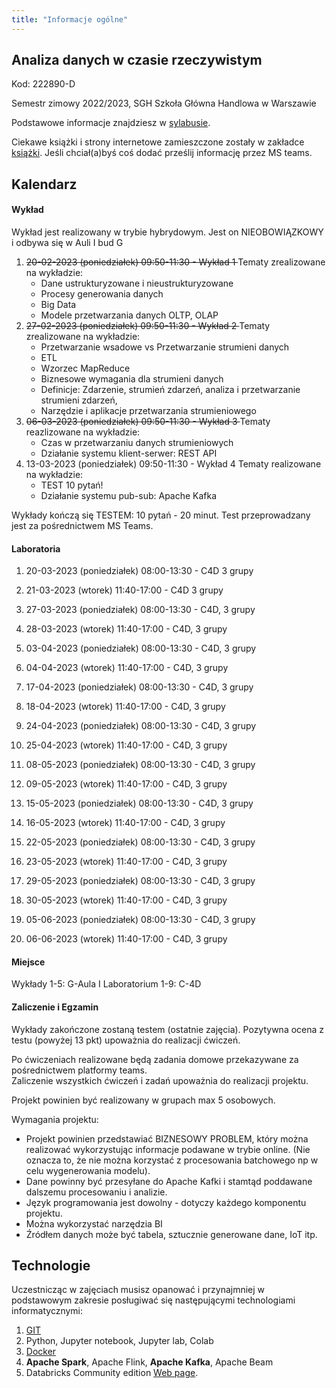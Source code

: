 ```yaml
---
title: "Informacje ogólne"
---
```


## Analiza danych w czasie rzeczywistym

Kod: 222890-D

Semestr zimowy 2022/2023,
SGH Szkoła Główna Handlowa w Warszawie

Podstawowe informacje znajdziesz w [sylabusie](/RTA_2023/sylabus).

Ciekawe książki i strony internetowe zamieszczone zostały w zakładce [książki](/RTA_2023/ksiazki). Jeśli chciał(a)byś coś dodać prześlij informację przez MS teams.

## Kalendarz

#### Wykład 

Wykład jest realizowany w trybie hybrydowym.
Jest on NIEOBOWIĄZKOWY i odbywa się w Auli I bud G

1. <del> 20-02-2023 (poniedziałek) 09:50-11:30 - Wykład 1 </del>
Tematy zrealizowane na wykładzie:
    - Dane ustrukturyzowane i nieustrukturyzowane
    - Procesy generowania danych
    - Big Data
    - Modele przetwarzania danych OLTP, OLAP
2. <del>27-02-2023 (poniedziałek) 09:50-11:30 - Wykład 2</del>
Tematy zrealizowane na wykładzie:
    - Przetwarzanie wsadowe vs Przetwarzanie strumieni danych
    - ETL 
    - Wzorzec MapReduce
    - Biznesowe wymagania dla strumieni danych
    - Definicje: Zdarzenie, strumień zdarzeń, analiza i przetwarzanie strumieni zdarzeń, 
    - Narzędzie i aplikacje przetwarzania strumieniowego
3. <del>06-03-2023 (poniedziałek) 09:50-11:30 - Wykład 3</del>
Tematy reazlizowane na wykładzie: 
    - Czas w przetwarzaniu danych strumieniowych  
    - Działanie systemu klient-serwer: REST API
4. 13-03-2023 (poniedziałek) 09:50-11:30 - Wykład 4
Tematy realizowane na wykładzie:
    - TEST 10 pytań!
    - Działanie systemu pub-sub: Apache Kafka 

    
Wykłady kończą się TESTEM: 10 pytań - 20 minut. 
Test przeprowadzany jest za pośrednictwem MS Teams.

#### Laboratoria

1. 20-03-2023 (poniedziałek) 08:00-13:30 - C4D 3 grupy
1. 21-03-2023 (wtorek) 11:40-17:00 - C4D 3 grupy

2. 27-03-2023 (poniedziałek) 08:00-13:30 - C4D, 3 grupy
2. 28-03-2023 (wtorek) 11:40-17:00 - C4D, 3 grupy

3. 03-04-2023 (poniedziałek) 08:00-13:30 - C4D, 3 grupy
3. 04-04-2023 (wtorek) 11:40-17:00 - C4D, 3 grupy 

4. 17-04-2023 (poniedziałek) 08:00-13:30 - C4D, 3 grupy
4. 18-04-2023 (wtorek) 11:40-17:00 - C4D, 3 grupy 

5. 24-04-2023 (poniedziałek) 08:00-13:30 - C4D, 3 grupy
5. 25-04-2023 (wtorek) 11:40-17:00 - C4D, 3 grupy 

6. 08-05-2023 (poniedziałek) 08:00-13:30 - C4D, 3 grupy
6. 09-05-2023 (wtorek) 11:40-17:00 - C4D, 3 grupy 

7. 15-05-2023 (poniedziałek) 08:00-13:30 - C4D, 3 grupy
7. 16-05-2023 (wtorek) 11:40-17:00 - C4D, 3 grupy 

8. 22-05-2023 (poniedziałek) 08:00-13:30 - C4D, 3 grupy
8. 23-05-2023 (wtorek) 11:40-17:00 - C4D, 3 grupy 

9. 29-05-2023 (poniedziałek) 08:00-13:30 - C4D, 3 grupy
9. 30-05-2023 (wtorek) 11:40-17:00 - C4D, 3 grupy

10. 05-06-2023 (poniedziałek) 08:00-13:30 - C4D, 3 grupy
10. 06-06-2023 (wtorek) 11:40-17:00 - C4D, 3 grupy 

#### Miejsce

Wykłady 1-5: G-Aula I
Laboratorium 1-9: C-4D

#### Zaliczenie i Egzamin

Wykłady zakończone zostaną testem (ostatnie zajęcia).
Pozytywna ocena z testu (powyżej 13 pkt) upoważnia do realizacji ćwiczeń. 

Po ćwiczeniach realizowane będą zadania domowe przekazywane za pośrednictwem platformy teams.  
Zaliczenie wszystkich ćwiczeń i zadań upoważnia do realizacji projektu. 

Projekt powinien być realizowany w grupach max 5 osobowych. 

Wymagania projektu: 

- Projekt powinien przedstawiać BIZNESOWY PROBLEM, który można realizować wykorzystując informacje podawane w trybie online. (Nie oznacza to, że nie można korzystać z procesowania batchowego np w celu wygenerowania modelu).
- Dane powinny być przesyłane do Apache Kafki i stamtąd poddawane dalszemu procesowaniu i analizie. 
- Język programowania jest dowolny - dotyczy każdego komponentu projektu. 
- Można wykorzystać narzędzia BI 
- Źródłem danych może być tabela, sztucznie generowane dane, IoT itp.

## Technologie

Uczestnicząc w zajęciach musisz opanować i przynajmniej w podstawowym zakresie posługiwać się następującymi technologiami informatycznymi:

1. [GIT](https://sebkaz-teaching.github.io/RTA_2023/info/) 
2. Python, Jupyter notebook, Jupyter lab, Colab
3. [Docker](https://sebkaz-teaching.github.io/RTA_2023/info/)
4. **Apache Spark**, Apache Flink, **Apache Kafka**, Apache Beam
5. Databricks Community edition [Web page](https://community.cloud.databricks.com/login.html).